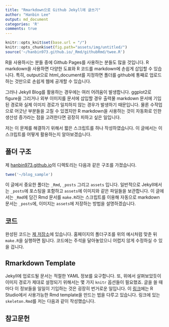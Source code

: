 ```yaml
---
title: "Rmarkdown으로 Github Jekyll에 글쓰기"
author: "Hanbin Lee"
output: md_document
categories: 'R'
comments: true
---
```


```r
knitr::opts_knit$set(base.url = "/")
knitr::opts_chunk$set(fig.path="assets/img/untitled/")
source('~/hanbin973.github.io/_Rmd/githubRmd/twee.R')
```

R을 사용하시는 분들 중에 Github Pages를 사용하는 분들도 많을 것입니다.
R markdown을 사용하면 다양한 도표와 R 코드를 markdown에 손쉽게 삽입할 수 있습니다.
특히, output으로 html_document를 지정하면 폴더를 github에 통째로 업로드 하는 것만으로 손쉽게 웹에 공개할 수 있습니다.

그러나 Jekyll Blog를 활용하는 경우에는 여러 어려움이 발생합니다.
ggplot2로 figure을 그리거나 외부 이미지를 문서에 삽입할 경우 출력물 markdown 문서에 기입된 경로와 실제 이미지 경로가 일치하지 않는 경우가 발생하기 때문입니다.
물론 수작업으로 어긋난 부분들을 고칠 수 있겠지만 R markdown을 사용하는 것이 자동화로 인한 생산성 증가라는 점을 고려한다면 굉장히 피하고 싶은 일입니다.

저는 이 문제를 해결하기 위해서 짧은 스크립트를 하나 작성하였습니다.
이 글에서는 이 스크립트를 어떻게 활용하는지 알아보겠습니다.

## 폴더 구조
제 [hanbin973.github.io](https://hanbin973.github.io)의 디렉토리는 다음과 같은 구조를 가졌습니다.
```r
twee('~/blog_sample')
```

이 글에서 중요한 폴더는 `_Rmd`, `_posts` 그리고 `assets` 입니다.
일반적으로 Jekyll에서는 `_posts`에 포스팅을 포함하고 `assets`에 이미지와 같은 파일들을 보관합니다.
이 글에서는 `_Rmd`에 담긴 Rmd 문서를 `make.R`라는 스크립트를 이용해 자동으로 markdown 문서는 `_posts`에, 이미지는 `assets`에 저장하는 방법을 설명하겠습니다.

## 코드
완성된 코드는 [제 저장소](https://github.com/hanbin973/githubRmd)에 있습니다.
홈페이지의 폴더구조를 위의 예시처럼 맞춘 뒤 `make.R`을 실행하면 됩니다.
코드에는 주석을 달아놓았으니 어렵지 않게 수정하실 수 있을 겁니다.

## Rmarkdown Template
Jekyll에 업로드될 문서는 적절한 YAML 정보를 요구합니다.
또, 위에서 살펴보았듯이 이미지 경로가 제대로 설정되기 위해서는 몇 가지 `knitr` 옵션들이 필요했죠.
글을 쓸 때마다 이 정보들을 일일이 기입하는 것은 굉장히 번거로운 일입니다.
이 [링크](http://ismayc.github.io/ecots2k16/template_pkg/)에는 R Studio에서 사용가능한 Rmd template을 만드는 법을 다루고 있습니다.
링크에 있는 `skeleton.Rmd`를 저는 다음과 같이 작성했습니다.

<script src="http://gist-it.appspot.com/http://github.com/hanbin973/githubRmd/blob/master/skeleton.Rmd"></script>

<script src="https://gist-it.appspot.com/github/robertkrimen/gist-it-example/blob/master/example.js"></script>



## 참고문헌
